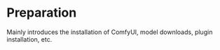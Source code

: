
# Preparation

Mainly introduces the installation of ComfyUI, model downloads, plugin installation, etc. 

<Cards>
  <Card
    title="Installing ComfyUI"
    href="../preparation-for-study/install"
  />
  <Card 
    title="Download & Import Model" 
    href="../preparation-for-study/model" 
  />
  <Card
    title="Installing Plugins (Optional)"
    href="../preparation-for-study/custom-nodes"
  />
</Cards>